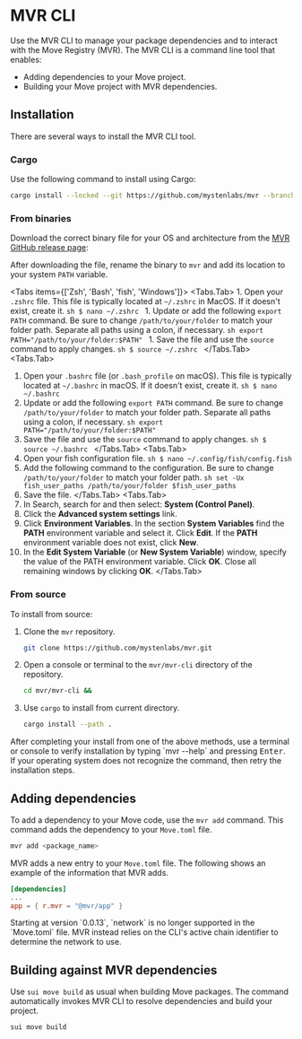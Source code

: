 
<Beta/>

# MVR CLI

Use the MVR CLI to manage your package dependencies and to interact with the Move Registry (MVR). The MVR CLI is a command line tool that enables:

- Adding dependencies to your Move project.
- Building your Move project with MVR dependencies.

## Installation

There are several ways to install the MVR CLI tool.

### Cargo

Use the following command to install using Cargo:

```sh
cargo install --locked --git https://github.com/mystenlabs/mvr --branch release mvr
```

### From binaries

Download the correct binary file for your OS and architecture from the [MVR GitHub release page](https://github.com/MystenLabs/mvr/releases/latest):

After downloading the file, rename the binary to `mvr` and add its location to your system `PATH` variable.


<Tabs items={['Zsh', 'Bash', 'fish', 'Windows']}>
  <Tabs.Tab>
    1. Open your `.zshrc` file. This file is typically located at `~/.zshrc` in MacOS. If it doesn't exist, create it.
        ```sh
        $ nano ~/.zshrc
        ```
    1. Update or add the following `export PATH` command. Be sure to change `/path/to/your/folder` to match your folder path. Separate all paths using a colon, if necessary.
        ```sh
        export PATH="/path/to/your/folder:$PATH"
        ```
    1. Save the file and use the `source` command to apply changes.
        ```sh
        $ source ~/.zshrc
        ```
  </Tabs.Tab>
  <Tabs.Tab>
  1. Open your `.bashrc` file (or `.bash_profile` on macOS). This file is typically located at `~/.bashrc` in macOS. If it doesn't exist, create it.
    ```sh
    $ nano ~/.bashrc
    ```
  1. Update or add the following `export PATH` command. Be sure to change `/path/to/your/folder` to match your folder path. Separate all paths using a colon, if necessary.
    ```sh
    export PATH="/path/to/your/folder:$PATH"
    ```
  1. Save the file and use the `source` command to apply changes.
    ```sh
    $ source ~/.bashrc
    ```
  </Tabs.Tab>
  <Tabs.Tab>
  1. Open your fish configuration file. 
    ```sh
    $ nano ~/.config/fish/config.fish
    ```
  1. Add the following command to the configuration. Be sure to change `/path/to/your/folder` to match your folder path.
    ```sh
    set -Ux fish_user_paths /path/to/your/folder $fish_user_paths
    ```
  1. Save the file. 
  </Tabs.Tab>
  <Tabs.Tab>
  1. In Search, search for and then select: **System (Control Panel)**.
  1. Click the **Advanced system settings** link.
  1. Click **Environment Variables**. In the section **System Variables** find the **PATH** environment variable and select it. Click **Edit**. If the **PATH** environment variable does not exist, click **New**.
  1. In the **Edit System Variable** (or **New System Variable**) window, specify the value of the PATH environment variable. Click **OK**. Close all remaining windows by clicking **OK**.
  </Tabs.Tab>
</Tabs>

### From source

To install from source:

1. Clone the `mvr` repository.
    ```sh
    git clone https://github.com/mystenlabs/mvr.git
    ```
1. Open a console or terminal to the `mvr/mvr-cli` directory of the repository.
    ```sh
    cd mvr/mvr-cli && 
    ```
1. Use `cargo` to install from current directory.
    ```sh
    cargo install --path .
    ```

<div className="nx-pt-6">
<Callout>
After completing your install from one of the above methods, use a terminal or console to verify installation by typing `mvr --help` and pressing <kbd>Enter</kbd>. If your operating system does not recognize the command, then retry the installation steps.
</Callout>
</div>

## Adding dependencies

To add a dependency to your Move code, use the `mvr add` command. This command adds the dependency to your `Move.toml` file.

```sh
mvr add <package_name>
```

MVR adds a new entry to your `Move.toml` file. The following shows an example of the information that MVR adds.

```toml
[dependencies]
...
app = { r.mvr = "@mvr/app" }
```

<div className="nx-pt-3">
<Callout>
Starting at version `0.0.13`, `network` is no longer supported in the `Move.toml` file. MVR instead relies on the CLI's active chain identifier to determine
the network to use.
</Callout>
</div>

## Building against MVR dependencies

Use `sui move build` as usual when building Move packages. The command automatically invokes MVR CLI to resolve dependencies and build your project.

```bash
sui move build
```
